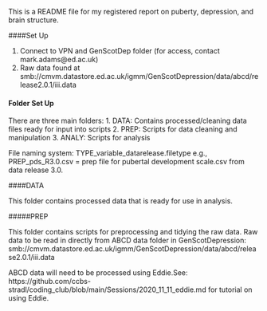 This is a README file for my registered report on puberty, depression, and brain structure. 

####Set Up

1. Connect to VPN and GenScotDep folder (for access, contact mark.adams@ed.ac.uk)
2. Raw data found at smb://cmvm.datastore.ed.ac.uk/igmm/GenScotDepression/data/abcd/release2.0.1/iii.data

#### Folder Set Up
There are three main folders:
1. DATA: Contains processed/cleaning data files ready for input into scripts 
2. PREP: Scripts for data cleaning and manipulation
3. ANALY: Scripts for analysis

File naming system: TYPE_variable_datarelease.filetype  e.g., PREP_pds_R3.0.csv = prep file for pubertal development scale.csv from data release 3.0.

####DATA 

This folder contains processed data that is ready for use in analysis.

#####PREP

This folder contains scripts for preprocessing and tidying the raw data. Raw data to be read in directly from ABCD data folder in GenScotDepression: smb://cmvm.datastore.ed.ac.uk/igmm/GenScotDepression/data/abcd/release2.0.1/iii.data

ABCD data will need to be processed using Eddie.See: https://github.com/ccbs-stradl/coding_club/blob/main/Sessions/2020_11_11_eddie.md for tutorial on using Eddie. 




